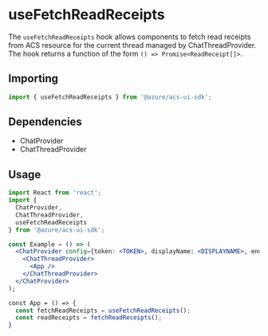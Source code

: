 
<Meta title="Hooks/Chat/useFetchReadReceipts" />

# useFetchReadReceipts

The `useFetchReadReceipts` hook allows components to fetch read receipts from ACS resource for the current thread
managed by ChatThreadProvider. The hook returns a function of the form `() => Promise<ReadReceipt[]>`.

## Importing

```javascript
import { useFetchReadReceipts } from '@azure/acs-ui-sdk';
```

## Dependencies

- ChatProvider
- ChatThreadProvider

## Usage

```jsx
import React from 'react';
import {
  ChatProvider,
  ChatThreadProvider,
  useFetchReadReceipts
} from '@azure/acs-ui-sdk';

const Example = () => (
  <ChatProvider config={token: <TOKEN>, displayName: <DISPLAYNAME>, endpointUrl: <URL>, threadId: <THREADID>}>
    <ChatThreadProvider>
      <App />
    </ChatThreadProvider>
  </ChatProvider>
);

const App = () => {
  const fetchReadReceipts = useFetchReadReceipts();
  const readReceipts = fetchReadReceipts();
}
```
